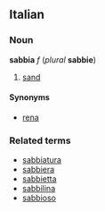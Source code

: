 ==Italian==
===Noun===
'''sabbia''' ''f'' (''plural'' '''sabbie''')

#[[sand]]

====Synonyms====
*[[rena]]

===Related terms===
*[[sabbiatura]]
*[[sabbiera]]
*[[sabbietta]]
*[[sabbilina]]
*[[sabbioso]]